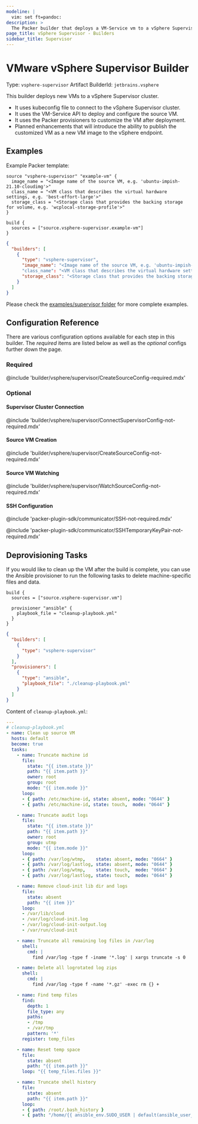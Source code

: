 ```yaml
---
modeline: |
  vim: set ft=pandoc:
description: >
  The Packer builder that deploys a VM-Service vm to a vSphere Supervisor cluster.
page_title: vSphere Supervisor - Builders
sidebar_title: Supervisor
---
```


# VMware vSphere Supervisor Builder

Type: `vsphere-supervisor`
Artifact BuilderId: `jetbrains.vsphere`

This builder deploys new VMs to a vSphere Supervisor cluster.

- It uses kubeconfig file to connect to the vSphere Supervisor cluster.
- It uses the VM-Service API to deploy and configure the source VM.
- It uses the Packer provisioners to customize the VM after deployment.
- Planned enhancements that will introduce the ability to publish the customized VM as a new VM image to the vSphere endpoint.

## Examples

Example Packer template:

<Tabs>
<Tab heading="HCL2">

```hcl
source "vsphere-supervisor" "example-vm" {
  image_name = "<Image name of the source VM, e.g. 'ubuntu-impish-21.10-cloudimg'>"
  class_name = "<VM class that describes the virtual hardware settings, e.g. 'best-effort-large'>"
  storage_class = "<Storage class that provides the backing storage for volume, e.g. 'wcplocal-storage-profile'>"
}

build {
  sources = ["source.vsphere-supervisor.example-vm"]
}
```

</Tab>
<Tab heading="JSON">

```json
{
  "builders": [
    {
      "type": "vsphere-supervisor",
      "image_name": "<Image name of the source VM, e.g. 'ubuntu-impish-21.10-cloudimg'>"
      "class_name": "<VM class that describes the virtual hardware settings, e.g. 'best-effort-large'>",
      "storage_class": "<Storage class that provides the backing storage for volume, e.g. 'wcplocal-storage-profile'>"
    }
  ]
}
```

</Tab>
</Tabs>

Please check the [examples/supervisor folder](https://github.com/hashicorp/packer-plugin-vsphere/tree/main/builder/vsphere/examples/supervisor) for more complete examples.

## Configuration Reference
There are various configuration options available for each step in this builder. The _required_ items are listed below as well as the _optional_ configs further down the page.

### Required

@include 'builder/vsphere/supervisor/CreateSourceConfig-required.mdx'

### Optional

#### Supervisor Cluster Connection

@include 'builder/vsphere/supervisor/ConnectSupervisorConfig-not-required.mdx'

#### Source VM Creation

@include 'builder/vsphere/supervisor/CreateSourceConfig-not-required.mdx'

#### Source VM Watching

@include 'builder/vsphere/supervisor/WatchSourceConfig-not-required.mdx'

#### SSH Configuration

@include 'packer-plugin-sdk/communicator/SSH-not-required.mdx'

@include 'packer-plugin-sdk/communicator/SSHTemporaryKeyPair-not-required.mdx'

## Deprovisioning Tasks

If you would like to clean up the VM after the build is complete, you can use the Ansible provisioner to run the following tasks to delete machine-specific files and data.

<Tabs>
<Tab heading="HCL2">

```hcl
build {
  sources = ["source.vsphere-supervisor.vm"]

  provisioner "ansible" {
    playbook_file = "cleanup-playbook.yml"
  }
}
```

</Tab>
<Tab heading="JSON">

```json
{
  "builders": [
    {
      "type": "vsphere-supervisor"
    }
  ],
  "provisioners": [
    {
      "type": "ansible",
      "playbook_file": "./cleanup-playbook.yml"
    }
  ]
}
```

</Tab>
</Tabs>

Content of `cleanup-playbook.yml`:

```yaml
---
# cleanup-playbook.yml
- name: Clean up source VM
  hosts: default
  become: true
  tasks:
    - name: Truncate machine id
      file:
        state: "{{ item.state }}"
        path: "{{ item.path }}"
        owner: root
        group: root
        mode: "{{ item.mode }}"
      loop:
      - { path: /etc/machine-id, state: absent, mode: "0644" }
      - { path: /etc/machine-id, state: touch,  mode: "0644" }

    - name: Truncate audit logs
      file:
        state: "{{ item.state }}"
        path: "{{ item.path }}"
        owner: root
        group: utmp
        mode: "{{ item.mode }}"
      loop:
      - { path: /var/log/wtmp,    state: absent, mode: "0664" }
      - { path: /var/log/lastlog, state: absent, mode: "0644" }
      - { path: /var/log/wtmp,    state: touch,  mode: "0664" }
      - { path: /var/log/lastlog, state: touch,  mode: "0644" }

    - name: Remove cloud-init lib dir and logs
      file:
        state: absent
        path: "{{ item }}"
      loop:
      - /var/lib/cloud
      - /var/log/cloud-init.log
      - /var/log/cloud-init-output.log
      - /var/run/cloud-init

    - name: Truncate all remaining log files in /var/log
      shell:
        cmd: |
          find /var/log -type f -iname '*.log' | xargs truncate -s 0

    - name: Delete all logrotated log zips
      shell:
        cmd: |
          find /var/log -type f -name '*.gz' -exec rm {} +

    - name: Find temp files
      find:
        depth: 1
        file_type: any
        paths:
        - /tmp
        - /var/tmp
        pattern: '*'
      register: temp_files

    - name: Reset temp space
      file:
        state: absent
        path: "{{ item.path }}"
      loop: "{{ temp_files.files }}"

    - name: Truncate shell history
      file:
        state: absent
        path: "{{ item.path }}"
      loop:
      - { path: /root/.bash_history }
      - { path: "/home/{{ ansible_env.SUDO_USER | default(ansible_user_id) }}/.bash_history" }
```
